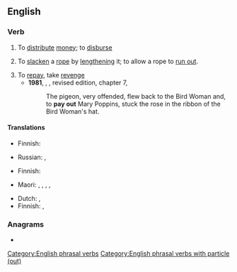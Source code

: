 {{also|payout}}
==English==

===Verb===
{{en-verb|pays out|paying out|paid out|past2=payed out|past2_qual=rare}}

# To [[distribute]] [[money]]; to [[disburse]]
# {{lb|en|nautical}} To [[slacken]] a [[rope]] by [[lengthen]]ing it; to allow a rope to [[run out]].
# To [[repay]], take [[revenge]]
#* '''1981''', {{w|P. L. Travers}}, ''{{w|Mary Poppins}}'', revised edition, chapter 7,
#*: The pigeon, very offended, flew back to the Bird Woman and, to '''pay out''' Mary Poppins, stuck the rose in the ribbon of the Bird Woman's hat.

====Translations====
{{trans-top|to distribute money; to disburse}}
* Finnish: {{t+|fi|maksaa}}
{{trans-mid}}
* Russian: {{t+|ru|выпла́чивать|impf}}, {{t+|ru|вы́платить|pf}}
{{trans-bottom}}

{{trans-top|nautical: to slacken by lengthening}}
* Finnish: {{t|fi|[[antaa]] [[löysä|löysää]]}}
{{trans-mid}}
* Maori: {{t|mi|kautuku}} {{qualifier|refers to a rope}}, {{t|mi|whakahoro}}, {{t|mi|whakahoro}}, {{t|mi|whakahorohoro}}, {{t|mi|hoka}}
{{trans-bottom}}

{{trans-top|to repay, take revenge}}
* Dutch: {{t|nl|betaald zetten}}, {{t|nl|wraak nemen}}
* Finnish: {{t|fi|maksaa potut pottuina}}, {{t+|fi|kostaa}}
{{trans-mid}}
{{trans-bottom}}

===Anagrams===
* {{anagrams|en|a=aoptuy|outpay}}

[[Category:English phrasal verbs]]
[[Category:English phrasal verbs with particle (out)]]